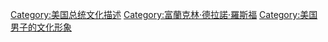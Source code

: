 [[Category:美国总统文化描述|Category:美国总统文化描述]]
[[Category:富蘭克林·德拉諾·羅斯福|Category:富蘭克林·德拉諾·羅斯福]]
[[Category:美国男子的文化形象|Category:美国男子的文化形象]]